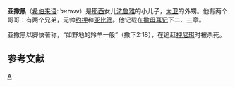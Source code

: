 '''亚撒黑'''（[[希伯来语|希伯来语]]: עשהאל）是[[耶西|耶西]]女儿[[洗鲁雅|洗鲁雅]]的小儿子，[[大卫|大卫]]的外甥。他有两个哥哥：有两个兄弟，元帅[[约押|约押]]和[[亚比筛|亚比筛]]。他记载在[[撒母耳记|撒母耳记]]下二、三章。

亚撒黑以脚快著称，“如野地的羚羊一般”（撒下2:18），在追赶[[押尼珥|押尼珥]]时被杀死。

==参考文献==
{{reflist}}

[[Category:圣经人物|A]]